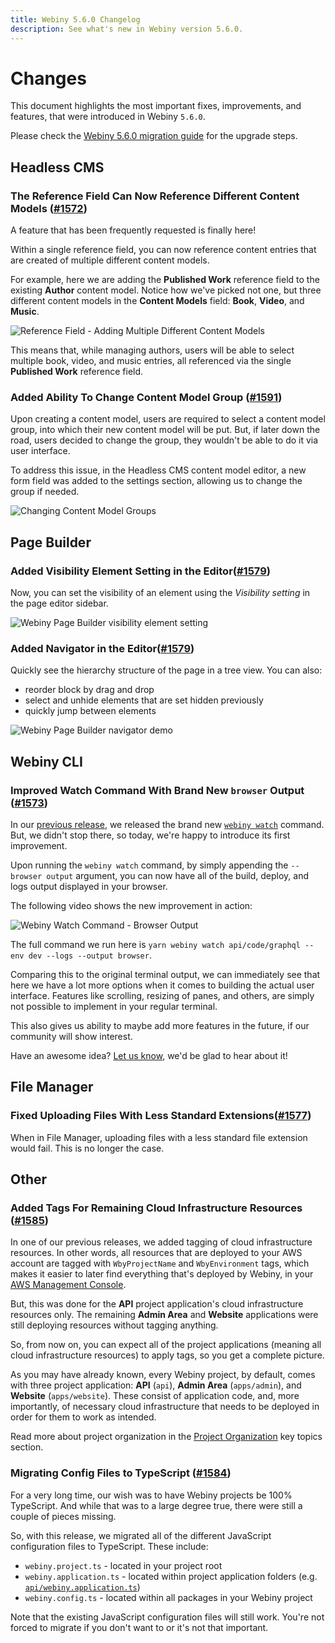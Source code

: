 ```yaml
---
title: Webiny 5.6.0 Changelog
description: See what's new in Webiny version 5.6.0.
---
```



# Changes

This document highlights the most important fixes, improvements, and features, that were introduced in Webiny `5.6.0`.

<Alert type="info" title="How To Upgrade?">

Please check the [Webiny 5.6.0 migration guide](/docs/{version}/release-notes/5.6.0/upgrade-guide) for the upgrade steps.

</Alert>

## Headless CMS

### The Reference Field Can Now Reference Different Content Models ([#1572](https://github.com/webiny/webiny-js/pull/1572))

A feature that has been frequently requested is finally here!

Within a single reference field, you can now reference content entries that are created of multiple different content models.

For example, here we are adding the **Published Work** reference field to the existing **Author** content model. Notice how we've picked not one, but three different content models in the **Content Models** field: **Book**, **Video**, and **Music**.

![Reference Field - Adding Multiple Different Content Models](./cms-ref-multiple-models.png)

This means that, while managing authors, users will be able to select multiple book, video, and music entries, all referenced via the single **Published Work** reference field.

### Added Ability To Change Content Model Group ([#1591](https://github.com/webiny/webiny-js/pull/1591))

Upon creating a content model, users are required to select a content model group, into which their new content model will be put. But, if later down the road, users decided to change the group, they wouldn't be able to do it via user interface.

To address this issue, in the Headless CMS content model editor, a new form field was added to the settings section, allowing us to change the group if needed.

![Changing Content Model Groups](./cms-content-model-groups-changing.gif)

## Page Builder

### Added Visibility Element Setting in the Editor([#1579](https://github.com/webiny/webiny-js/pull/1579))

Now, you can set the visibility of an element using the _Visibility setting_ in the page editor sidebar.

![Webiny Page Builder visibility element setting](./pb-navigator-visibility.gif)

### Added Navigator in the Editor([#1579](https://github.com/webiny/webiny-js/pull/1579))

Quickly see the hierarchy structure of the page in a tree view.
You can also:
- reorder block by drag and drop
- select and unhide elements that are set hidden previously
- quickly jump between elements

![Webiny Page Builder navigator demo](./pb-navigator-block-reorder.gif)

## Webiny CLI

### Improved Watch Command With Brand New `browser` Output ([#1573](https://github.com/webiny/webiny-js/pull/1573))

In our [previous release](/docs/{version}/release-notes/5.5.0/changelog), we released the brand new [`webiny watch`](/docs/{version}/release-notes/5.5.0/changelog#brand-new-webiny-watch-command-1540) command. But, we didn't stop there, so today, we're happy to introduce its first improvement.

Upon running the `webiny watch` command, by simply appending the `--browser output` argument, you can now have all of the build, deploy, and logs output displayed in your browser.

The following video shows the new improvement in action:

![Webiny Watch Command - Browser Output](./cli-watch-browser-demo.gif)

<Alert type="info">

The full command we run here is `yarn webiny watch api/code/graphql --env dev --logs --output browser`.

</Alert>

Comparing this to the original terminal output, we can immediately see that here we have a lot more options when it comes to building the actual user interface. Features like scrolling, resizing of panes, and others, are simply not possible to implement in your regular terminal.

This also gives us ability to maybe add more features in the future, if our community will show interest.

<Alert type="success">

Have an awesome idea? [Let us know](https://www.webiny.com/slack), we'd be glad to hear about it!

</Alert>

## File Manager

### Fixed Uploading Files With Less Standard Extensions([#1577](https://github.com/webiny/webiny-js/pull/1577))

When in File Manager, uploading files with a less standard file extension would fail. This is no longer the case.

## Other

### Added Tags For Remaining Cloud Infrastructure Resources ([#1585](https://github.com/webiny/webiny-js/pull/1585))

In one of our previous releases, we added tagging of cloud infrastructure resources. In other words, all resources that are deployed to your AWS account are tagged with `WbyProjectName` and `WbyEnvironment` tags, which makes it easier to later find everything that's deployed by Webiny, in your [AWS Management Console](https://aws.amazon.com/console/).

But, this was done for the **API** project application's cloud infrastructure resources only. The remaining **Admin Area** and **Website** applications were still deploying resources without tagging anything.

So, from now on, you can expect all of the project applications (meaning all cloud infrastructure resources) to apply tags, so you get a complete picture.

<Alert type="success">

As you may have already known, every Webiny project, by default, comes with three project application: **API** (`api`), **Admin Area** (`apps/admin`), and **Website** (`apps/website`). These consist of application code, and, more importantly, of necessary cloud infrastructure that needs to be deployed in order for them to work as intended.

Read more about project organization in the [Project Organization](../../core-development-concepts/project-organization/project-applications-and-packages) key topics section.

</Alert>

### Migrating Config Files to TypeScript ([#1584](https://github.com/webiny/webiny-js/pull/1584))

For a very long time, our wish was to have Webiny projects be 100% TypeScript. And while that was to a large degree true, there were still a couple of pieces missing.

So, with this release, we migrated all of the different JavaScript configuration files to TypeScript. These include:

- `webiny.project.ts` - located in your project root
- `webiny.application.ts` - located within project application folders (e.g. [`api/webiny.application.ts`](https://github.com/webiny/webiny-js/blob/next/packages/cwp-template-aws/template/api/webiny.application.ts))
- `webiny.config.ts` - located within all packages in your Webiny project

Note that the existing JavaScript configuration files will still work. You're not forced to migrate if you don't want to or it's not that important.
